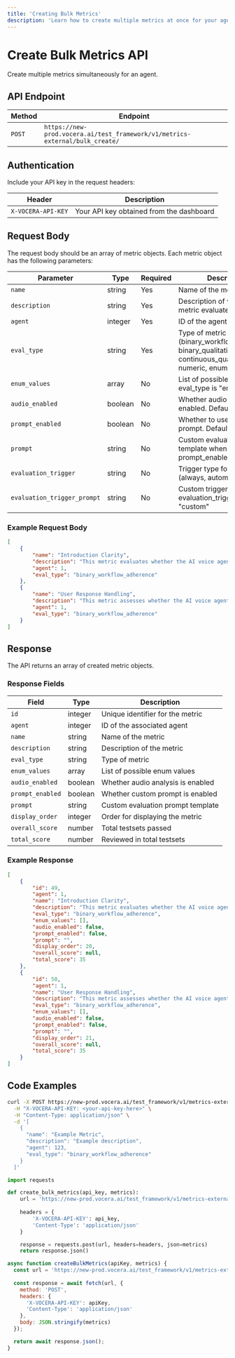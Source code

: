 ---
title: 'Creating Bulk Metrics'
description: 'Learn how to create multiple metrics at once for your agents'
---

# Create Bulk Metrics API

Create multiple metrics simultaneously for an agent.

## API Endpoint

| Method | Endpoint |
|--------|----------|
| `POST` | `https://new-prod.vocera.ai/test_framework/v1/metrics-external/bulk_create/` |

## Authentication

Include your API key in the request headers:

| Header | Description |
|--------|-------------|
| `X-VOCERA-API-KEY` | Your API key obtained from the dashboard |

## Request Body

The request body should be an array of metric objects. Each metric object has the following parameters:

| Parameter | Type | Required | Description |
|-----------|------|----------|-------------|
| `name` | string | Yes | Name of the metric |
| `description` | string | Yes | Description of what the metric evaluates |
| `agent` | integer | Yes | ID of the agent to evaluate |
| `eval_type` | string | Yes | Type of metric (binary_workflow_adherence, binary_qualitative, continuous_qualitative, numeric, enum) |
| `enum_values` | array | No | List of possible values when eval_type is "enum" |
| `audio_enabled` | boolean | No | Whether audio analysis is enabled. Defaults to false |
| `prompt_enabled` | boolean | No | Whether to use a custom prompt. Defaults to false |
| `prompt` | string | No | Custom evaluation prompt template when prompt_enabled is true |
| `evaluation_trigger` | string | No | Trigger type for evaluation (always, automatic, custom) |
| `evaluation_trigger_prompt` | string | No | Custom trigger prompt when evaluation_trigger is "custom" |

### Example Request Body

```json
[
    {
        "name": "Introduction Clarity",
        "description": "This metric evaluates whether the AI voice agent clearly introduces itself...",
        "agent": 1,
        "eval_type": "binary_workflow_adherence"
    },
    {
        "name": "User Response Handling",
        "description": "This metric assesses whether the AI voice agent waits for user responses...",
        "agent": 1,
        "eval_type": "binary_workflow_adherence"
    }
]
```

## Response

The API returns an array of created metric objects.

### Response Fields

| Field | Type | Description |
|-------|------|-------------|
| `id` | integer | Unique identifier for the metric |
| `agent` | integer | ID of the associated agent |
| `name` | string | Name of the metric |
| `description` | string | Description of the metric |
| `eval_type` | string | Type of metric |
| `enum_values` | array | List of possible enum values |
| `audio_enabled` | boolean | Whether audio analysis is enabled |
| `prompt_enabled` | boolean | Whether custom prompt is enabled |
| `prompt` | string | Custom evaluation prompt template |
| `display_order` | integer | Order for displaying the metric |
| `overall_score` | number | Total testsets passed |
| `total_score` | number | Reviewed in total testsets |

### Example Response

```json
[
    {
        "id": 49,
        "agent": 1,
        "name": "Introduction Clarity",
        "description": "This metric evaluates whether the AI voice agent clearly introduces itself...",
        "eval_type": "binary_workflow_adherence",
        "enum_values": [],
        "audio_enabled": false,
        "prompt_enabled": false,
        "prompt": "",
        "display_order": 20,
        "overall_score": null,
        "total_score": 35
    },
    {
        "id": 50,
        "agent": 1,
        "name": "User Response Handling",
        "description": "This metric assesses whether the AI voice agent waits for user responses...",
        "eval_type": "binary_workflow_adherence",
        "enum_values": [],
        "audio_enabled": false,
        "prompt_enabled": false,
        "prompt": "",
        "display_order": 21,
        "overall_score": null,
        "total_score": 35
    }
]
```

## Code Examples

<CodeGroup>

```bash Curl
curl -X POST https://new-prod.vocera.ai/test_framework/v1/metrics-external/bulk_create/ \
  -H "X-VOCERA-API-KEY: <your-api-key-here>" \
  -H "Content-Type: application/json" \
  -d '[
    {
      "name": "Example Metric",
      "description": "Example description",
      "agent": 123,
      "eval_type": "binary_workflow_adherence"
    }
  ]'
```

```python Python
import requests

def create_bulk_metrics(api_key, metrics):
    url = 'https://new-prod.vocera.ai/test_framework/v1/metrics-external/bulk_create/'
    
    headers = {
        'X-VOCERA-API-KEY': api_key,
        'Content-Type': 'application/json'
    }

    response = requests.post(url, headers=headers, json=metrics)
    return response.json()
```

```javascript JavaScript
async function createBulkMetrics(apiKey, metrics) {
  const url = 'https://new-prod.vocera.ai/test_framework/v1/metrics-external/bulk_create/';
  
  const response = await fetch(url, {
    method: 'POST',
    headers: {
      'X-VOCERA-API-KEY': apiKey,
      'Content-Type': 'application/json'
    },
    body: JSON.stringify(metrics)
  });

  return await response.json();
}
```

</CodeGroup>
